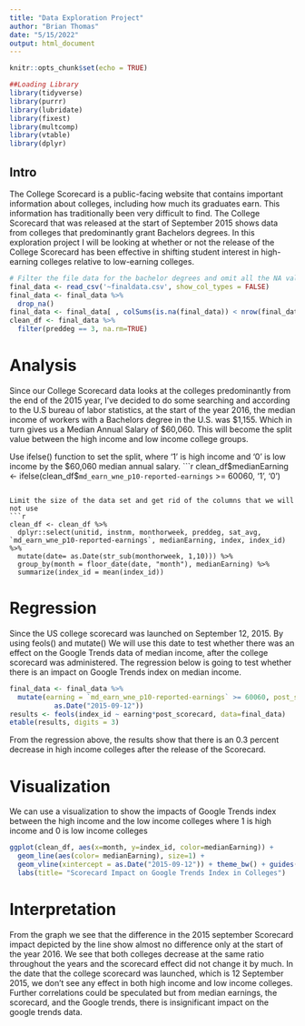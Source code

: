 ```yaml
---
title: "Data Exploration Project"
author: "Brian Thomas"
date: "5/15/2022"
output: html_document
---
```


```r
knitr::opts_chunk$set(echo = TRUE)

##Loading Library
library(tidyverse)
library(purrr)
library(lubridate)
library(fixest)
library(multcomp)
library(vtable)
library(dplyr)
```
## Intro

The College Scorecard is a public-facing website that contains important information about colleges, including how much its graduates earn. This information has traditionally been very difficult to find. The College Scorecard that was released at the start of September 2015 shows data from colleges that predominantly grant Bachelors degrees. In this exploration project I will be looking at whether or not the release of the College Scorecard has been effective in shifting student interest in high-earning colleges relative to low-earning colleges. 

```r
# Filter the file data for the bachelor degrees and omit all the NA values if any. 
final_data <- read_csv('~finaldata.csv', show_col_types = FALSE)
final_data <- final_data %>% 
  drop_na()
final_data <- final_data[ , colSums(is.na(final_data)) < nrow(final_data)]
clean_df <- final_data %>% 
  filter(preddeg == 3, na.rm=TRUE)
```

# Analysis 

Since our College Scorecard data looks at the colleges predominantly from the end of the 2015 year, I've decided to do some searching and according to the U.S bureau of labor statistics, at the start of the year 2016, the median income of workers with a Bachelors degree in the U.S. was $1,155. Which in turn gives us a Median Annual Salary of $60,060. This will become the split value between the high income and low income college groups.

Use ifelse() function to set the split, where '1' is high income and '0' is low income by the $60,060 median annual salary. 
```r
clean_df$medianEarning <- ifelse(clean_df$`md_earn_wne_p10-reported-earnings` >= 60060, '1', '0')
```

Limit the size of the data set and get rid of the columns that we will not use 
```r
clean_df <- clean_df %>% 
  dplyr::select(unitid, instnm, monthorweek, preddeg, sat_avg, `md_earn_wne_p10-reported-earnings`, medianEarning, index, index_id) %>%
  mutate(date= as.Date(str_sub(monthorweek, 1,10))) %>%
  group_by(month = floor_date(date, "month"), medianEarning) %>%
  summarize(index_id = mean(index_id))
```

# Regression
Since the US college scorecard was launched on September 12, 2015. By using feols() and mutate() We will use this date to test whether there was an effect on the Google Trends data of median income, after the college scorecard was administered. The regression below is going to test whether there is an impact on Google Trends index on median income.
```r
final_data <- final_data %>%
  mutate(earning = `md_earn_wne_p10-reported-earnings` >= 60060, post_scorecard = monthorweek >= 
           as.Date("2015-09-12"))
results <- feols(index_id ~ earning*post_scorecard, data=final_data) 
etable(results, digits = 3)
```

From the regression above, the results show that there is an 0.3 percent decrease in high income colleges after the release of the Scorecard. 

# Visualization
We can use a visualization to show the impacts of Google Trends index between the high income and the low income colleges where 1 is high income and 0 is low income colleges
```r
ggplot(clean_df, aes(x=month, y=index_id, color=medianEarning)) + 
  geom_line(aes(color= medianEarning), size=1) +
  geom_vline(xintercept = as.Date("2015-09-12")) + theme_bw() + guides(color=guide_legend("Median Earning"))+
  labs(title= "Scorecard Impact on Google Trends Index in Colleges")
```

# Interpretation 
From the graph we see that the difference in the 2015 september Scorecard impact depicted by the line show almost no difference only at the start of the year 2016. We see that both colleges decrease at the same ratio throughout the years and the scorecard effect did not change it by much. In the date that the college scorecard was launched, which is 12 September 2015, we don't see any effect in both high income and low income colleges. Further correlations could be speculated but from median earnings, the scorecard, and the Google trends, there is insignificant impact on the google trends data. 
